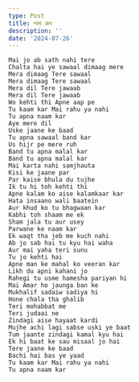 ```yaml
---
type: Post
title: नाम कर
description: ''
date: '2024-07-26'
---
```

```
Mai jo ab sath nahi tere
Chalta hai ye sawaal dimaag mere
Mera dimaag Tere sawaal
Mera dimaag Tere sawaal 
Mera dil Tere jawaab
Mera dil Tere jawaab
Wo kehti thi Apne aap pe
Tu kaam kar Mai rahu ya nahi
Tu apna naam kar
Aye mere dil
Uske jaane ke baad
Tu apna sawaal band kar
Us hijr pe mere ruh
Band tu apna malal kar
Band tu apna malal kar
Mai karta nahi samjhauta
Kisi ke jaane par 
Par kaise bhula du tujhe
Ik tu hi toh kehti thi
Apne kalam ko aise kalamkaar kar
Hata insaano wali baatein
Aur khud ko tu bhagwaan kar
Kabhi toh shaam me ek
Sham jala tu aur usey
Parwane ke naam kar
Ek waqt tha jeb me kuch nahi
Ab jo sab hai tu kyu hai waha
Aur mai yaha teri sunu
Tu jo kehti hai
Apne man ke mahal ko veeran kar
Likh du apni kahani jo
Rahegi tu usme hamesha pariyan hi
Mai Amar ho jaunga ban ke
Mukhalif sadaiw sadiya hi
Hone chala tha ghalib
Teri mohabbat me
Teri judaai ne
Zindagi aise hayaat kardi
Mujhe achi lagi sabse uski ye baat
Tum jaante zindagi kamal kyu hai
Ek hi baat ke sau misaal jo hai
Tere jaane ke baad
Bachi hai bas ye yaad
Tu kaam kar Mai rahu ya nahi
Tu apna naam kar
```

